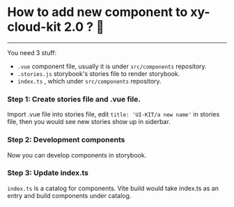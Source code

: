 
<Meta title="Doc/Add new component" />

# How to add new component to xy-cloud-kit 2.0 ? 🙋
---

You need 3 stuff:
* `.vue` component file, usually it is under `src/components` repository.
* `.stories.js` storybook's stories file to render storybook.
* `index.ts` , which under `src/components` repository.

###  Step 1: Create stories file and .vue file.
Import .vue file into stories file, edit `title: 'UI-KIT/a new name'` in stories file, then you would see new stories show up in siderbar.
### Step 2: Development components
Now you can develop components in storybook.
### Step 3: Update index.ts
`index.ts` is a catalog for components. Vite build would take index.ts as an entry and build components under catalog.
